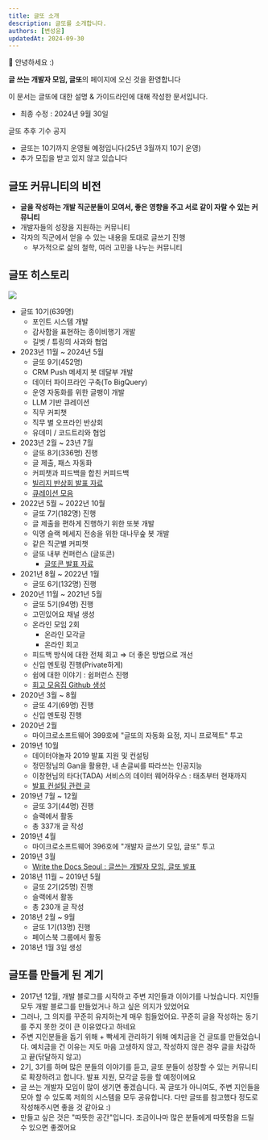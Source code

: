 ```yaml
---
title: 글또 소개
description: 글또를 소개합니다.
authors: [변성윤]
updatedAt: 2024-09-30
---
```


👋 안녕하세요 :)

**글 쓰는 개발자 모임, 글또**의 페이지에 오신 것을 환영합니다

이 문서는 글또에 대한 설명 & 가이드라인에 대해 작성한 문서입니다.

- 최종 수정 : 2024년 9월 30일

<Callout>

글또 추후 기수 공지
- 글또는 10기까지 운영될 예정입니다(25년 3월까지 10기 운영)
- 추가 모집을 받고 있지 않고 있습니다

</Callout>

## 글또 커뮤니티의 비전
- **글을 작성하는 개발 직군분들이 모여서, 좋은 영향을 주고 서로 같이 자랄 수 있는 커뮤니티**
- 개발자들의 성장을 지원하는 커뮤니티
- 각자의 직군에서 얻을 수 있는 내용을 토대로 글쓰기 진행
  - 부가적으로 삶의 철학, 여러 고민을 나누는 커뮤니티


## 글또 히스토리
<img src="https://www.dropbox.com/s/5wyi4xax94o1c4m/%EC%8A%A4%ED%81%AC%EB%A6%B0%EC%83%B7%202024-10-22%20%EC%98%A4%ED%9B%84%2012.42.47.png?raw=1" />

- 글또 10기(639명)
  - 포인트 시스템 개발
  - 감사함을 표현하는 종이비행기 개발
  - 길벗 / 튜링의 사과와 협업
- 2023년 11월 ~ 2024년 5월
  - 글또 9기(452명)
  - CRM Push 메세지 봇 데달부 개발
  - 데이터 파이프라인 구축(To BigQuery)
  - 운영 자동화를 위한 글팽이 개발
  - LLM 기반 큐레이션
  - 직무 커피챗
  - 직무 별 오프라인 반상회
  - 유데미 / 코드트리와 협업
- 2023년 2월 ~ 23년 7월
  - 글또 8기(336명) 진행
  - 글 제출, 패스 자동화
  - 커피챗과 피드백을 합친 커피드백
  - [빌리지 반상회 발표 자료](https://github.com/geultto/Village-Neighborhood-Meeting)
  - [큐레이션 모음](https://github.com/geultto/geultto-curation)
- 2022년 5월 ~ 2022년 10월
  - 글또 7기(182명) 진행
  - 글 제출을 편하게 진행하기 위한 또봇 개발
  - 익명 슬랙 메세지 전송을 위한 대나무숲 봇 개발
  - 같은 직군별 커피챗
  - 글또 내부 컨퍼런스 (글또콘)
      - [글또콘 발표 자료](https://github.com/geultto/geultto-conference)
- 2021년 8월 ~ 2022년 1월
  - 글또 6기(132명) 진행
- 2020년 11월 ~ 2021년 5월
  - 글또 5기(94명) 진행
  - 고민있어요 채널 생성
  - 온라인 모임 2회
      - 온라인 모각글
      - 온라인 회고
  - 피드백 방식에 대한 전체 회고 ⇒ 더 좋은 방법으로 개선
  - 신입 멘토링 진행(Private하게)
  - 쉼에 대한 이야기 : 쉼퍼런스 진행
  - [회고 모음집 Github 생성](https://github.com/geultto/geultto-contents/issues/1)
- 2020년 3월 ~ 8월
  - 글또 4기(69명) 진행
  - 신입 멘토링 진행
- 2020년 2월
    - 마이크로소프트웨어 399호에 "글또의 자동화 요정, 지니 프로젝트" 투고
- 2019년 10월
  - 데이터야놀자 2019 발표 지원 및 컨설팅
  - 정민정님의 Gan을 활용한, 내 손글씨를 따라쓰는 인공지능
  - 이창현님의 타다(TADA) 서비스의 데이터 웨어하우스 : 태초부터 현재까지
  - [발표 컨설팅 관련 글](https://zzsza.github.io/diary/2019/10/20/helping-presentation/)    
- 2019년 7월 ~ 12월
  - 글또 3기(44명) 진행
  - 슬랙에서 활동
  - 총 337개 글 작성
- 2019년 4월
  - 마이크로소프트웨어 396호에 "개발자 글쓰기 모임, 글또" 투고
- 2019년 3월
  - [Write the Docs Seoul : 글쓰는 개발자 모임, 글또 발표](https://www.slideshare.net/zzsza/ss-137831892)
- 2018년 11월 ~ 2019년 5월
  - 글또 2기(25명) 진행
  - 슬랙에서 활동
  - 총 230개 글 작성
- 2018년 2월 ~ 9월
  - 글또 1기(13명) 진행
  - 페이스북 그룹에서 활동
- 2018년 1월 3일 생성

## 글또를 만들게 된 계기
- 2017년 12월, 개발 블로그를 시작하고 주변 지인들과 이야기를 나눴습니다. 지인들 모두 개발 블로그를 만들었거나 하고 싶은 의지가 있었어요
- 그러나, 그 의지를 꾸준히 유지하는게 매우 힘들었어요. 꾸준히 글을 작성하는 동기를 주지 못한 것이 큰 이유였다고 하네요
- 주변 지인분들을 돕기 위해 + 빡세게 관리하기 위해 예치금을 건 글또를 만들었습니다. 예치금을 건 이유는 저도 마음 고생하지 않고, 작성하지 않은 경우 글을 차감하고 끝(닦달하지 않고)
- 2기, 3기를 하며 많은 분들의 이야기를 듣고, 글또 분들이 성장할 수 있는 커뮤니티로 확장하려고 합니다. 발표 지원, 모각글 등을 할 예정이에요
- 글 쓰는 개발자 모임이 많이 생기면 좋겠습니다. 꼭 글또가 아니여도, 주변 지인들을 모아 할 수 있도록 저희의 시스템을 모두 공유합니다. 다만 글또를 참고했다 정도로 작성해주시면 좋을 것 같아요 :)
- 만들고 싶은 것은 "따뜻한 공간"입니다. 조금이나마 많은 분들에게 따뜻함을 드릴 수 있으면 좋겠어요
